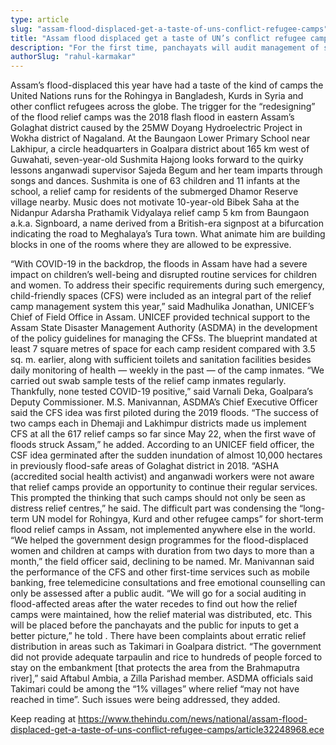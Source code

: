 ```yaml
---
type: article
slug: "assam-flood-displaced-get-a-taste-of-uns-conflict-refugee-camps"
title: "Assam flood displaced get a taste of UN’s conflict refugee camps"
description: "For the first time, panchayats will audit management of shelters, distribution of relief materials"
authorSlug: "rahul-karmakar"
---
```


Assam’s flood-displaced this year have had a taste of the kind of camps the United Nations runs for the Rohingya in Bangladesh, Kurds in Syria and other conflict refugees across the globe.
The trigger for the “redesigning” of the flood relief camps was the 2018 flash flood in eastern Assam’s Golaghat district caused by the 25MW Doyang Hydroelectric Project in Wokha district of Nagaland.
At the Baungaon Lower Primary School near Lakhipur, a circle headquarters in Goalpara district about 165 km west of Guwahati, seven-year-old Sushmita Hajong looks forward to the quirky lessons anganwadi supervisor Sajeda Begum and her team imparts through songs and dances. Sushmita is one of 63 children and 11 infants at the school, a relief camp for residents of the submerged Dhamor Reserve village nearby.
Music does not motivate 10-year-old Bibek Saha at the Nidanpur Adarsha Prathamik Vidyalaya relief camp 5 km from Baungaon a.k.a. Signboard, a name derived from a British-era signpost at a bifurcation indicating the road to Meghalaya’s Tura town. What animate him are building blocks in one of the rooms where they are allowed to be expressive.



“With COVID-19 in the backdrop, the floods in Assam have had a severe impact on children’s well-being and disrupted routine services for children and women. To address their specific requirements during such emergency, child-friendly spaces (CFS) were included as an integral part of the relief camp management system this year,” said Madhulika Jonathan, UNICEF’s Chief of Field Office in Assam.
UNICEF provided technical support to the Assam State Disaster Management Authority (ASDMA) in the development of the policy guidelines for managing the CFSs. The blueprint mandated at least 7 square metres of space for each camp resident compared with 3.5 sq. m. earlier, along with sufficient toilets and sanitation facilities besides daily monitoring of health — weekly in the past — of the camp inmates.
“We carried out swab sample tests of the relief camp inmates regularly. Thankfully, none tested COVID-19 positive,” said Varnali Deka, Goalpara’s Deputy Commissioner.
M.S. Manivannan, ASDMA’s Chief Executive Officer said the CFS idea was first piloted during the 2019 floods. “The success of two camps each in Dhemaji and Lakhimpur districts made us implement CFS at all the 617 relief camps so far since May 22, when the first wave of floods struck Assam,” he added.
According to an UNICEF field officer, the CSF idea germinated after the sudden inundation of almost 10,000 hectares in previously flood-safe areas of Golaghat district in 2018.
“ASHA (accredited social health activist) and anganwadi workers were not aware that relief camps provide an opportunity to continue their regular services. This prompted the thinking that such camps should not only be seen as distress relief centres,” he said.
The difficult part was condensing the “long-term UN model for Rohingya, Kurd and other refugee camps” for short-term flood relief camps in Assam, not implemented anywhere else in the world. “We helped the government design programmes for the flood-displaced women and children at camps with duration from two days to more than a month,” the field officer said, declining to be named.
Mr. Manivannan said the performance of the CFS and other first-time services such as mobile banking, free telemedicine consultations and free emotional counselling can only be assessed after a public audit.
“We will go for a social auditing in flood-affected areas after the water recedes to find out how the relief camps were maintained, how the relief material was distributed, etc. This will be placed before the panchayats and the public for inputs to get a better picture,” he told 
.
There have been complaints about erratic relief distribution in areas such as Takimari in Goalpara district. “The government did not provide adequate tarpaulin and rice to hundreds of people forced to stay on the embankment [that protects the area from the Brahmaputra river],” said Aftabul Ambia, a Zilla Parishad member.
ASDMA officials said Takimari could be among the “1% villages” where relief “may not have reached in time”. Such issues were being addressed, they added.

Keep reading at https://www.thehindu.com/news/national/assam-flood-displaced-get-a-taste-of-uns-conflict-refugee-camps/article32248968.ece
